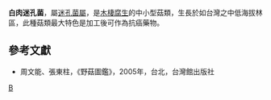 {{Speciesbox
| taxon = Daedalea dickinsii
| binomial_authority = (Berk.) Yasuda
}}

'''白肉迷孔菌'''，屬[[迷孔菌屬|迷孔菌屬]]，是[[木棲腐生|木棲腐生]]的中小型菇類，生長於如台灣之中低海拔林區，此種菇類最大特色是加工後可作為抗癌藥物。

==參考文獻==
*周文能、張東柱，《野菇圖鑑》，2005年，台北，台灣館出版社
{{Taxonbar|from=Q10465819}}

[[Category:迷孔菌屬|B]]